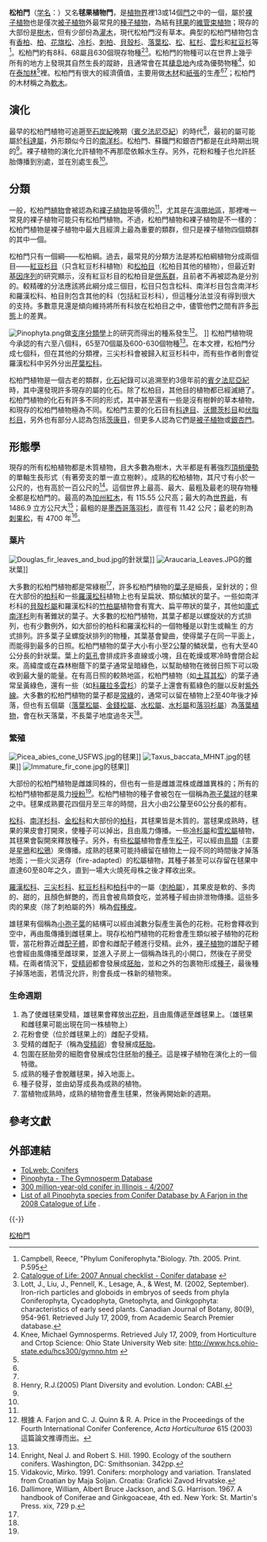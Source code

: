 {{Automatic Taxobox
| fossil_range = {{fossil range|賓夕法尼亞紀|0|[[賓夕法尼亞紀|賓夕法尼亞紀]] - 現代}}
| image = Araucaria heterophylla 01.jpg
| image_width = 250px
| image_caption = [[異葉南洋杉|異葉南洋杉]]
| display parents=10
| taxon=Pinopsida
| parent authority=[[Cronquist|Cronquist]], [[Takht.|Takht.]] & [[W.Zimm|W.Zimm]]. ex [[Reveal|Reveal]], 1996
| subdivision_ranks = [[目_(生物)|目]]
| subdivision =
*{{绝灭}}[[科達目|科達目]] Cordaitales
*  [[松柏目|松柏目]] Pinales
**  [[松科|松科]]
**  [[柏科|柏科]]
**  [[金松科|金松科]]
**  [[三尖杉科|三尖杉科]]
**  [[紅豆杉科|紅豆杉科]]
**  [[南洋杉科|南洋杉科]]
**{{绝灭}}{{le|掌鱗杉科|Cheirolepidiaceae}}
**  [[羅漢松科|羅漢松科]]
*{{绝灭}}[[沃爾茨杉目|沃爾茨杉目]] Vojnovskyales
*{{绝灭}}[[伏脂杉目|伏脂杉目]] Voltziales
*{{绝灭}}[[本內蘇鐵目|本內蘇鐵目]] Bennettitales
}}

'''松柏門'''（[[学名|学名]]：{{lang|la|Pinophyta}}）又名'''毬果植物門'''，是[[植物界|植物界]]裡13或14個[[門_(生物)|門]]之中的一個，屬於[[裸子植物|裸子植物]]也是僅次[[被子植物|被子植物]]外最常見的[[種子植物|種子植物]]，為結有[[毬果|毬果]]的[[維管束植物|維管束植物]]；現存的大部份是[[乔木|樹木]]，但有少部份為[[灌木|灌木]]，現代松柏門沒有草本。典型的松柏門植物包含有[[香柏|香柏]]、[[柏科|柏]]、[[花旗松|花旗松]]、[[冷杉屬|冷杉]]、[[刺柏|刺柏]]、[[貝殼杉屬|貝殼杉]]、[[落葉松|落葉松]]、[[松屬|松]]、[[紅杉|紅杉]]、[[雲杉|雲杉]]和[[紅豆杉科|紅豆杉]]等<ref name=campbell>Campbell, Reece, "Phylum Coniferophyta."Biology. 7th. 2005. Print. P.595</ref>。松柏門約有8科、68屬且630個現存物種<ref name=Catalogue>[http://www.catalogueoflife.org/show_database_details.php?database_name=Conifer+Database Catalogue of Life: 2007 Annual checklist - Conifer database] {{webarchive|url=https://web.archive.org/web/20090115190412/http://www.catalogueoflife.org/show_database_details.php?database_name=Conifer+Database |date=2009-01-15 }}</ref><ref>Lott, J., Liu, J., Pennell, K., Lesage, A., & West, M. (2002, September). Iron-rich particles and globoids in embryos of seeds from phyla Coniferophyta, Cycadophyta, Gnetophyta, and Ginkgophyta: characteristics of early seed plants. Canadian Journal of Botany, 80(9), 954-961. Retrieved July 17, 2009, from Academic Search Premier database.</ref>。松柏門的物種可以在世界上幾乎所有的地方上發現其自然生長的蹤跡，且通常會在其[[棲息地|棲息地]]內成為優勢物種<ref name=knee>Knee, Michael Gymnosperms. Retrieved July 17, 2009, from Horticulture and Crtop Science: Ohio State University Web site: http://www.hcs.ohio-state.edu/hcs300/gymno.htm {{Wayback|url=http://www.hcs.ohio-state.edu/hcs300/gymno.htm |date=20100112003638 }}</ref>，如在[[泰加林|泰加林]]<ref name=campbell/>裡。松柏門有很大的經濟價值，主要用做[[木材|木材]]和[[紙張|紙張]]的生產<ref name=campbell/><ref name="knee" />；松柏門的木材稱之為[[軟木|軟木]]。

==演化==

最早的松柏門植物可追遡至[[石炭紀|石炭紀]]晚期（[[賓夕法尼亞紀|賓夕法尼亞紀]]）的時代<ref name=henry>Henry, R.J.(2005) Plant Diversity and evolution. London: CABI.</ref>，最初的屬可能屬於[[科達屬|科達屬]]，外形類似今日的[[南洋杉屬|南洋杉]]。松柏門、蘇鐵門和銀杏門都是在此時期出現的<ref name="henry" />。裸子植物的演化允許植物不再那麼依賴水生存。另外，花粉和種子也允許胚胎傳播到別處，並在別處生長<ref name="henry" />。

==分類==

一般，松柏門[[植物|植物]]會被認為和[[裸子植物|裸子植物]]是等價的<ref name="knee" />，尤其是在[[溫帶地區|溫帶地區]]，那裡唯一常見的裸子植物可能只有松柏門植物。不過，松柏門植物和裸子植物是不一樣的：松柏門植物是裸子植物中最大且經濟上最為重要的類群，但只是裸子植物四個類群的其中一個。

松柏門只有一個綱——松柏綱。過去，最常見的分類方法是將松柏綱植物分成兩個目——[[紅豆杉目|紅豆杉目]]（只含紅豆杉科植物）和[[松柏目|松柏目]]（松柏目其他的植物），但最近對[[分子生物學|基因序列]]的研究顯示，沒有紅豆杉目的松柏目是[[併系群|併系群]]，且前者不再被認為是分別的。較精確的分法應該將此綱分成三個目，松目只包含松科、南洋杉目包含南洋杉和羅漢松科、柏目則包含其他的科（包括紅豆杉科），但這種分法並沒有得到很大的支持。多數意見還是傾向維持將所有科放在松柏目之中，儘管他們之間有許多[[形態學|形態]]上的差異。

[[Image:Pinophyta.png|left]]做[[支序分類學|支序分類學]]上的研究而得出的種系發生<ref>根據 A. Farjon and C. J. Quinn & R. A. Price in the Proceedings of the Fourth International Conifer Conference, ''Acta Horticulturae'' 615 (2003) 這篇論文推導而出。</ref>。
]]
松柏門植物現今承認的有六至八個科，65至70個屬及600-630個物種<ref name=Catalogue/>。在本文裡，松柏門分成七個科，但在其他的分類裡，三尖杉科會被歸入紅豆杉科中，而有些作者則會從羅漢松科中另外分出[[芹葉松屬|芹葉松科]]。

松柏門植物是一個古老的類群，[[化石|化石]]紀錄可以追溯至約3億年前的[[賓夕法尼亞紀|賓夕法尼亞紀]]時，其中還發現許多現存的屬的化石。除了松柏目，其他目的植物都已經滅絕了。松柏門植物的化石有許多不同的形式，其中甚至還有一些是沒有樹幹的草本植物，和現存的松柏門植物極為不同。松柏門主要的化石目有[[科達目|科達目]]、[[沃爾茨杉目|沃爾茨杉目]]和[[伏脂杉目|伏脂杉目]]，另外也有部分人認為包括[[茨康目|茨康目]]，但更多人認為它們是[[被子植物|被子植物]]或[[銀杏門|銀杏門]]。{{clear|left}}

==形態學==

現存的所有松柏植物都是木質植物，且大多數為樹木，大半都是有著強烈[[頂梢優勢|頂梢優勢]]的單軸生長形式（有著旁支的單一直立樹幹）。成熟的松柏植物，其尺寸有小於一公尺的，也有高於一百公尺的<ref>Enright, Neal J. and Robert S. Hill. 1990. Ecology of the southern conifers. Washington, DC: Smithsonian. 342pp.</ref>。這個世界上最高、最大、最粗及最老的現存物種全都是松柏門的。最高的為[[加州紅木|加州紅木]]，有 115.55 公尺高；最大的為[[世界爺|世界爺]]，有 1486.9 立方公尺大<ref>Vidakovic, Mirko. 1991. Conifers: morphology and variation. Translated from Croatian by Maja Soljan. Croatia: Graficki Zavod Hrvatske.</ref>；最粗的是[[墨西哥落羽杉|墨西哥落羽杉]]，直徑有 11.42 公尺；最老的則為[[刺果松|刺果松]]，有 4700 年<ref>Dallimore, William, Albert Bruce Jackson, and S.G. Harrison. 1967. A handbook of Coniferae and Ginkgoaceae, 4th ed. New York: St. Martin's Press. xix, 729 p.</ref>。

===葉片===

[[Image:Douglas_fir_leaves_and_bud.jpg|left]]的針狀葉]]
[[Image:Araucaria_Leaves.JPG|right]]的錐狀葉]]

大多數的松柏門植物都是常綠樹<ref name="campbell" />，許多松柏門植物的[[葉子|葉子]]是細長，呈針狀的；但在大部份的[[柏科|柏科]]和一些[[羅漢松科|羅漢松科]]植物上也有呈扁狀、類似鱗狀的葉子。一些如南洋杉科的[[貝殼杉屬|貝殼杉屬]]和羅漢松科的[[竹柏屬|竹柏屬]]植物會有寬大、扁平帶狀的葉子，其他如[[庫式南洋杉|庫式南洋杉]]則有著錐狀的葉子。大多數的松柏門植物，其葉子都是以螺旋狀的方式排列，也有少數例外，如大部份的柏科和羅漢松科的一個物種是以對生或輪生 的方式排列。許多葉子呈螺旋狀排列的物種，其葉基會變曲，使得葉子在同一平面上，而能得到最多的日照。松柏門植物的葉子大小有小至2公釐的鱗狀葉，也有大至40公分長的針狀葉。葉上的[[氣孔|氣孔]]會排成許多直線或小塊，且在乾燥或寒冷時會閉合起來。高緯度或在森林樹蔭下的葉子通常呈暗綠色，以幫助植物在微弱日照下可以吸收到最大量的能量。在有高日照的較熱地區，松柏門植物（如[[土耳其松|土耳其松]]）的葉子通常呈黃綠色，還有一些（如[[科羅拉多雲杉|科羅拉多雲杉]]）的葉子上還會有藍綠色的臘以反射[[紫外線|紫外線]]。大多數的松柏門植物的葉子都是[[常綠植物|常綠]]的，通常可以留在植物上2至40年後才掉落，但也有五個屬（[[落葉松屬|落葉松屬]]、[[金錢松屬|金錢松屬]]、[[水松屬|水松屬]]、[[水杉屬|水杉屬]]和[[落羽杉屬|落羽杉屬]]）為[[落葉植物|落葉植物]]，會在秋天落葉，不長葉子地度過冬天<ref name="campbell" />。

===繁殖===
[[Image:Picea_abies_cone_USFWS.jpg|right]]的毬果]]
[[Image:Taxus_baccata_MHNT.jpg|left]]的毬果]]
[[Image:Immature_fir_cone.jpg|thumb]]的毬果]]
{{main|毬果}}

大部份的松柏門植物是雌雄同株的，但也有一些是雌雄混株或雌雄異株的；所有的松柏門植物都是風力[[授粉|授粉]]<ref name="knee" />。松柏門植物的種子會被包在一個稱為[[孢子葉球|孢子葉球]]的毬果之中。毬果成熟要花四個月至三年的時間，且大小由2公釐至60公分長的都有。

[[松科|松科]]、[[南洋杉科|南洋杉科]]、[[金松科|金松科]]和大部份的[[柏科|柏科]]，其毬果皆是木質的。當毬果成熟時，毬果的果皮會打開來，使種子可以掉出，且由風力傳播。一些[[冷杉屬|冷杉屬]]和[[雪松屬|雪松屬]]植物，其毬果會裂開來釋放種子。另外，有些[[松屬|松屬]]植物會產生[[松子|松子]]，可以經由[[鳥類|鳥類]]（主要是[[星鴉屬|星鴉]]和[[松鴉|松鴉]]）來傳播。成熟的毬果可能持續留在植物上一段不同的時間後才掉落地面；一些火災適存（fire-adapted）的松屬植物，其種子甚至可以存留在毬果中直達60至80年之久，直到一場大火燒死母株之後才釋收出來。

[[羅漢松科|羅漢松科]]、[[三尖杉科|三尖杉科]]、[[紅豆杉科|紅豆杉科]]和[[柏科|柏科]]中的一屬（[[刺柏屬|刺柏屬]]），其果皮是軟的、多肉的、甜的，且顏色鮮艷的，而且會被鳥類食吃，並將種子經由排泄物傳播。這些多肉的果皮（除了刺柏屬的外）稱為[[假種皮|假種皮]]。

雄毬果有個稱為[[孢子囊|小孢子葉]]的結構可以經由減數分裂產生黃色的花粉。花粉會釋收到空中，再由風傳播到雌毬果上。現存松柏門植物的花粉會產生類似被子植物的花粉管，當花粉靠近雌[[配子體|配子體]]，即會和雌配子體進行受精。此外，[[裸子植物|裸子植物]]的雄配子體也會經由風傳播至雌球果，並進入子房上一個稱為珠孔的小開口，然後在子房受精。在兩者情況下，[[受精卵|受精卵]]都會發展成[[胚胎|胚胎]]，並和之外的包裹物形成[[種子|種子]]，最後種子掉落地面，若情況允許，則會長成一株新的植物來。

===生命週期===
# 為了使雌毬果受精，雄毬果會釋放出[[花粉|花粉]]，且由風傳遞至雌毬果上。（雄毬果和雌毬果可能出現在同一株植物上）
# 花粉會使（位於雌毬果上的）雌配子受精。
# 受精的雌配子（稱為[[受精卵|受精卵]]）會發展成[[胚胎|胚胎]]。
# 包圍在胚胎旁的細胞會發展成包住胚胎的[[種子|種子]]。這是裸子植物在演化上的一個特徵。
# 成熟的種子會脫離毬果，掉入地面上。
# 種子發芽，並由幼芽成長為成熟的植物。
# 當植物成熟時，成熟的植物會產生毬果，然後再開始新的週期。

== 參考文獻 ==
{{Reflist|30em}}

== 外部連結 ==
* [http://tolweb.org/tree?group=Conifers&contgroup=Spermatopsida ToLweb: Conifers] {{Wayback|url=http://tolweb.org/tree?group=Conifers&contgroup=Spermatopsida |date=20210225123822 }}
* [https://web.archive.org/web/20160220110331/http://www.conifers.org/zz/pinales.htm Pinophyta - The Gymnosperm Database]
* [http://www.livescience.com/animals/070504_chicago_cave.html 300 million-year-old conifer in Illinois - 4/2007] {{Wayback|url=http://www.livescience.com/animals/070504_chicago_cave.html |date=20080509093740 }}
* [http://www.catalogueoflife.org/annual-checklist/2008/search_results.php?search_type=browse_by_classification&kingdom=Plantae&phylum=Pinophyta&tax_class=&order=&superfamily=&family=&genus=&species=&infraspecies=&match_whole_words=on&Submit=Search+%3E%3E List of all Pinophyta species from Conifer Database by A Farjon in the 2008 Catalogue of Life] {{Wayback|url=http://www.catalogueoflife.org/annual-checklist/2008/search_results.php?search_type=browse_by_classification&kingdom=Plantae&phylum=Pinophyta&tax_class=&order=&superfamily=&family=&genus=&species=&infraspecies=&match_whole_words=on&Submit=Search+%3E%3E |date=20210115133241 }}.

{{-}}
{{植物分类}}
{{taxonbar}}

[[Category:松柏門|]]